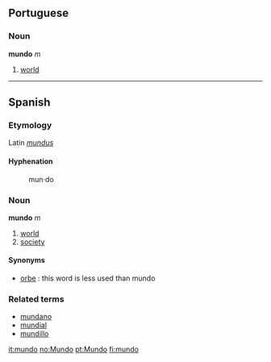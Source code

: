 ==Portuguese==
===Noun===
'''mundo''' ''m''

# [[world]]

----

==Spanish==
===Etymology===
Latin ''[[mundus]]''
====Hyphenation====
:mun&middot;do

===Noun===
'''mundo''' ''m''

# [[world]]
# [[society]]

====Synonyms====
*[[orbe]] : this word is less used than mundo

===Related terms===
*[[mundano]]
*[[mundial]]
*[[mundillo]]

[[it:mundo]]
[[no:Mundo]]
[[pt:Mundo]]
[[fi:mundo]]